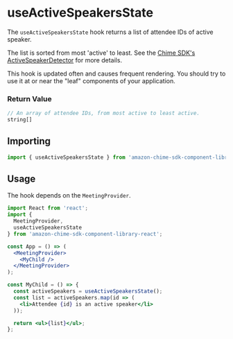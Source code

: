 <Meta title="SDK Hooks/useActiveSpeakersState" />

# useActiveSpeakersState

The `useActiveSpeakersState` hook returns a list of attendee IDs of active speaker.

The list is sorted from most 'active' to least. See the <a target="_blank" href="https://aws.github.io/amazon-chime-sdk-js/interfaces/activespeakerdetector.html">Chime SDK's ActiveSpeakerDetector</a> for more details.

This hook is updated often and causes frequent rendering. You should try to use it at or near the "leaf" components of your application.

### Return Value

```javascript
// An array of attendee IDs, from most active to least active.
string[]
```

## Importing

```javascript
import { useActiveSpeakersState } from 'amazon-chime-sdk-component-library-react';
```

## Usage

The hook depends on the `MeetingProvider`.

```jsx
import React from 'react';
import {
  MeetingProvider,
  useActiveSpeakersState
} from 'amazon-chime-sdk-component-library-react';

const App = () => (
  <MeetingProvider>
    <MyChild />
  </MeetingProvider>
);

const MyChild = () => {
  const activeSpeakers = useActiveSpeakersState();
  const list = activeSpeakers.map(id => (
    <li>Attendee {id} is an active speaker</li>
  ));

  return <ul>{list}</ul>;
};
```
